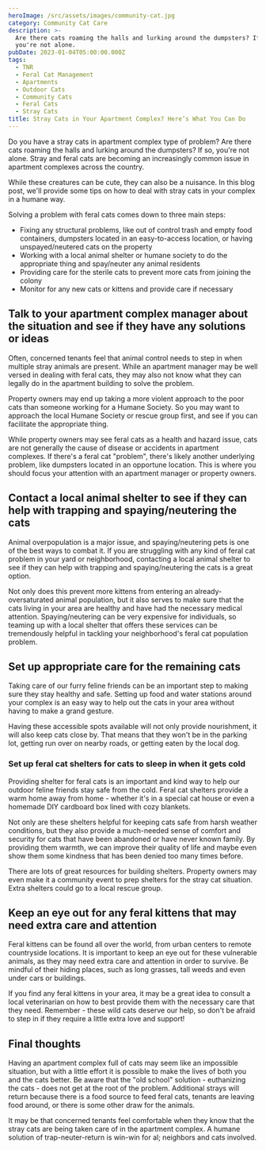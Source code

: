 ```yaml
---
heroImage: /src/assets/images/community-cat.jpg
category: Community Cat Care
description: >-
  Are there cats roaming the halls and lurking around the dumpsters? If so,
  you're not alone. 
pubDate: 2023-01-04T05:00:00.000Z
tags:
  - TNR
  - Feral Cat Management
  - Apartments
  - Outdoor Cats
  - Community Cats
  - Feral Cats
  - Stray Cats
title: Stray Cats in Your Apartment Complex? Here’s What You Can Do
---
```


Do you have a stray cats in apartment complex type of problem? Are there cats roaming the halls and lurking around the dumpsters? If so, you're not alone. Stray and feral cats are becoming an increasingly common issue in apartment complexes across the country.

While these creatures can be cute, they can also be a nuisance. In this blog post, we'll provide some tips on how to deal with stray cats in your complex in a humane way.

Solving a problem with feral cats comes down to three main steps:

* Fixing any structural problems, like out of control trash and empty food containers, dumpsters located in an easy-to-access location, or having unspayed/neutered cats on the property
* Working with a local animal shelter or humane society to do the appropriate thing and spay/neuter any animal residents
* Providing care for the sterile cats to prevent more cats from joining the colony
* Monitor for any new cats or kittens and provide care if necessary

## Talk to your apartment complex manager about the situation and see if they have any solutions or ideas

Often, concerned tenants feel that animal control needs to step in when multiple stray animals are present. While an apartment manager may be well versed in dealing with feral cats, they may also not know what they can legally do in the apartment building to solve the problem.

Property owners may end up taking a more violent approach to the poor cats than someone working for a Humane Society. So you may want to approach the local Humane Society or rescue group first, and see if you can facilitate the appropriate thing.

While property owners may see feral cats as a health and hazard issue, cats are not generally the cause of disease or accidents in apartment complexes. If there's a feral cat "problem", there's likely another underlying problem, like dumpsters located in an opportune location. This is where you should focus your attention with an apartment manager or property owners.

## Contact a local animal shelter to see if they can help with trapping and spaying/neutering the cats

Animal overpopulation is a major issue, and spaying/neutering pets is one of the best ways to combat it. If you are struggling with any kind of feral cat problem in your yard or neighborhood, contacting a local animal shelter to see if they can help with trapping and spaying/neutering the cats is a great option.

Not only does this prevent more kittens from entering an already-oversaturated animal population, but it also serves to make sure that the cats living in your area are healthy and have had the necessary medical attention. Spaying/neutering can be very expensive for individuals, so teaming up with a local shelter that offers these services can be tremendously helpful in tackling your neighborhood's feral cat population problem.

## Set up appropriate care for the remaining cats

Taking care of our furry feline friends can be an important step to making sure they stay healthy and safe. Setting up food and water stations around your complex is an easy way to help out the cats in your area without having to make a grand gesture.

Having these accessible spots available will not only provide nourishment, it will also keep cats close by. That means that they won't be in the parking lot, getting run over on nearby roads, or getting eaten by the local dog.

### Set up feral cat shelters for cats to sleep in when it gets cold

Providing shelter for feral cats is an important and kind way to help our outdoor feline friends stay safe from the cold. Feral cat shelters provide a warm home away from home - whether it's in a special cat house or even a homemade DIY cardboard box lined with cozy blankets.

Not only are these shelters helpful for keeping cats safe from harsh weather conditions, but they also provide a much-needed sense of comfort and security for cats that have been abandoned or have never known family. By providing them warmth, we can improve their quality of life and maybe even show them some kindness that has been denied too many times before.

There are lots of great resources for building shelters. Property owners may even make it a community event to prep shelters for the stray cat situation. Extra shelters could go to a local rescue group.

## Keep an eye out for any feral kittens that may need extra care and attention

Feral kittens can be found all over the world, from urban centers to remote countryside locations. It is important to keep an eye out for these vulnerable animals, as they may need extra care and attention in order to survive. Be mindful of their hiding places, such as long grasses, tall weeds and even under cars or buildings.

If you find any feral kittens in your area, it may be a great idea to consult a local veterinarian on how to best provide them with the necessary care that they need. Remember - these wild cats deserve our help, so don't be afraid to step in if they require a little extra love and support!

## Final thoughts

Having an apartment complex full of cats may seem like an impossible situation, but with a little effort it is possible to make the lives of both you and the cats better. Be aware that the "old school" solution - euthanizing the cats - does not get at the root of the problem. Additional strays will return because there is a food source to feed feral cats, tenants are leaving food around, or there is some other draw for the animals.

It may be that concerned tenants feel comfortable when they know that the stray cats are being taken care of in the apartment complex. A humane solution of trap-neuter-return is win-win for al; neighbors and cats involved.
